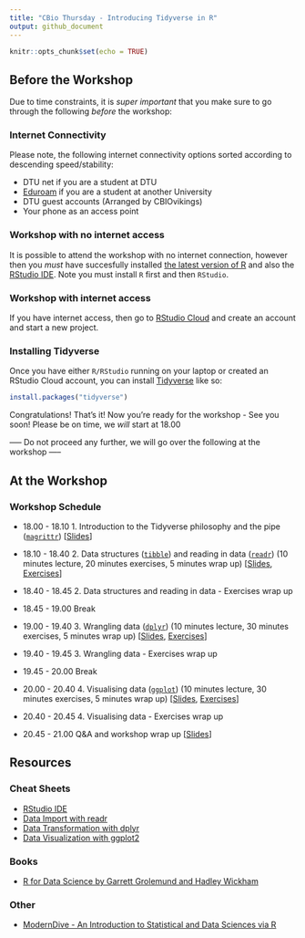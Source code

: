 ```yaml
---
title: "CBio Thursday - Introducing Tidyverse in R"
output: github_document
---
```


```r
knitr::opts_chunk$set(echo = TRUE)
```

## Before the Workshop

Due to time constraints, it is _super important_ that you make sure to go through the following _before_ the workshop:

### Internet Connectivity

Please note, the following internet connectivity options sorted according to descending speed/stability:

* DTU net if you are a student at DTU
* [Eduroam](https://www.eduroam.org/) if you are a student at another University
* DTU guest accounts (Arranged by CBIOvikings)
* Your phone as an access point

### Workshop with no internet access

It is possible to attend the workshop with no internet connection, however then
you _must_ have succesfully installed [the latest version of R](https://mirrors.dotsrc.org/cran/) and also the [RStudio IDE](https://www.rstudio.com/products/rstudio/download/#download). Note you must install `R` first and then `RStudio`.

### Workshop with internet access

If you have internet access, then go to [RStudio Cloud](https://rstudio.cloud/) and create an account and start a new project.

### Installing Tidyverse

Once you have either `R/RStudio` running on your laptop or created an RStudio Cloud account, you can install [Tidyverse](https://www.tidyverse.org/) like so:

```r
install.packages("tidyverse")
```

Congratulations! That's it! Now you're ready for the workshop - See you soon! Please be on time, we _will_ start at 18.00

----- Do not proceed any further, we will go over the following at the workshop -----

## At the Workshop

### Workshop Schedule

* 18.00 - 18.10 1. Introduction to the Tidyverse philosophy and the pipe ([`magrittr`](https://cran.r-project.org/web/packages/magrittr/README.html)) [[Slides](http://htmlpreview.github.io/?https://github.com/leonjessen/TidyThursday/blob/master/01_introduction/lecture/introduction_presentation.html)]

* 18.10 - 18.40 2. Data structures ([`tibble`](https://cran.r-project.org/web/packages/tibble/README.html)) and reading in data ([`readr`](https://cran.r-project.org/web/packages/readr/README.html)) (10 minutes lecture, 20 minutes exercises, 5 minutes wrap up) [[Slides](http://htmlpreview.github.io/?https://github.com/leonjessen/TidyThursday/blob/master/02_readr/lecture/readr_presentation.html), [Exercises](https://github.com/leonjessen/TidyThursday/blob/master/02_readr/exercises/readr_exercises.md)]

* 18.40 - 18.45 2. Data structures and reading in data - Exercises wrap up

* 18.45 - 19.00 Break

* 19.00 - 19.40 3. Wrangling data ([`dplyr`](https://cran.r-project.org/web/packages/dplyr/readme/README.html)) (10 minutes lecture, 30 minutes exercises, 5 minutes wrap up) [[Slides](http://htmlpreview.github.io/?https://github.com/leonjessen/TidyThursday/blob/master/03_dplyr/lecture/dplyr_presentation.html), [Exercises](https://github.com/leonjessen/TidyThursday/blob/master/03_dplyr/exercises/dplyr_exercises.md)]

* 19.40 - 19.45 3. Wrangling data - Exercises wrap up

* 19.45 - 20.00 Break

* 20.00 - 20.40 4. Visualising data ([`ggplot`](https://cran.r-project.org/web/packages/ggplot2/readme/README.html)) (10 minutes lecture, 30 minutes exercises, 5 minutes wrap up) [[Slides](http://htmlpreview.github.io/?https://github.com/leonjessen/TidyThursday/blob/master/04_ggplot/lecture/ggplot_presentation.html), [Exercises](https://github.com/leonjessen/TidyThursday/blob/master/04_ggplot/exercises/ggplot_exercises.md)]

* 20.40 - 20.45 4. Visualising data - Exercises wrap up

* 20.45 - 21.00 Q&A and workshop wrap up [[Slides](http://htmlpreview.github.io/?https://github.com/leonjessen/TidyThursday/blob/master/05_wrapup/lecture/wrapup_presentation.html)]

## Resources

### Cheat Sheets

* [RStudio IDE](https://github.com/rstudio/cheatsheets/raw/master/rstudio-ide.pdf)
* [Data Import with readr](https://github.com/rstudio/cheatsheets/raw/master/data-import.pdf)
* [Data Transformation with dplyr](https://github.com/rstudio/cheatsheets/raw/master/data-transformation.pdf)
* [Data Visualization with ggplot2](https://github.com/rstudio/cheatsheets/raw/master/data-visualization-2.1.pdf)

### Books

* [R for Data Science by Garrett Grolemund and Hadley Wickham](https://r4ds.had.co.nz/)

### Other

* [ModernDive - An Introduction to Statistical and Data Sciences via R](https://moderndive.com/)
